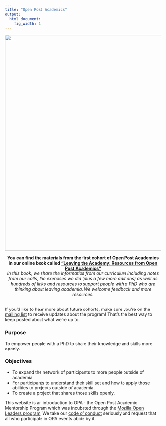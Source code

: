 ```yaml
---
title: "Open Post Academics"
output:
  html_document:
    fig_width: 1
---
```

<img src="images/BD_FLAME_Header.jpg" width="700px">



<center> **You can find the materials from the first cohort of Open Post Academics in our online book called ["Leaving the Academy: Resources from Open Post Academics"](http://book.openpostac.org/index.html)**</center> 


<center> *In this book, we share the information from our curriculum including notes from our calls, the exercises we did (plus a few more add ons) as well as hundreds of links and resources to support people with a PhD who are thinking about leaving academia. We welcome feedback and more resources.* </center> 

<br> 
If you'd like to hear more about future cohorts, make sure you're on the [mailing list](https://mailchi.mp/2932ae7328f2/opa) to receive updates about the program! That's the best way to keep posted about what we're up to.   

### Purpose 
To empower people with a PhD to share their knowledge and skills more openly. 

### Objectives 
- To expand the network of participants to more people outside of academia 
- For participants to understand their skill set and how to apply those abilities to projects outside of academia.
- To create a project that shares those skills openly. 


This website is an introduction to OPA - the Open Post Academic Mentorship Program which was incubated through the [Mozilla Open Leaders program](https://foundation.mozilla.org/en/opportunity/mozilla-open-leaders/open-leaders-x/participants/). We take our [code of conduct](https://docs.google.com/document/d/e/2PACX-1vSDndyEifMT03KAXBs22KHpFRWOa4Gld5vEOoKdcRmyDzQrrsktelKa1jRf9_JeYrC18cjEvce_i3Ri/pub) seriously and request that all who participate in OPA events abide by it. 
